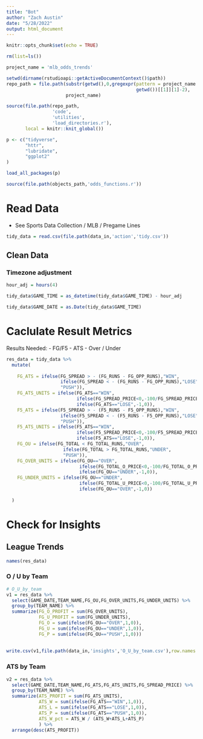 ```yaml
---
title: "Bot"
author: "Zach Austin"
date: "5/28/2022"
output: html_document
---
```


```r
knitr::opts_chunk$set(echo = TRUE)
```



```r

rm(list=ls())

```

```r


project_name = 'mlb_odds_trends'

setwd(dirname(rstudioapi::getActiveDocumentContext()$path))
repo_path = file.path(substr(getwd(),0,gregexpr(pattern = project_name ,
                                                getwd())[[1]][1]-2),
                      project_name)

source(file.path(repo_path,
                 'code',
                 'utilities',
                 'load_directories.r'),
       local = knitr::knit_global())

p <- c("tidyverse",
       "httr",
       "lubridate",
       "ggplot2"
)

load_all_packages(p)

source(file.path(objects_path,'odds_functions.r'))


```

# Read Data
- See Sports Data Collection / MLB / Pregame Lines

```r

tidy_data = read.csv(file.path(data_in,'action','tidy.csv'))

```

## Clean Data

### Timezone adjustment

```r

hour_adj = hours(4)

tidy_data$GAME_TIME = as_datetime(tidy_data$GAME_TIME) - hour_adj

tidy_data$GAME_DATE = as.Date(tidy_data$GAME_TIME)

```


# Caclulate Result Metrics

Results Needed:
- FG/F5
  - ATS
  - Over / Under

```r

res_data = tidy_data %>% 
  mutate(
    
    FG_ATS = ifelse(FG_SPREAD > - (FG_RUNS - FG_OPP_RUNS),"WIN",
                    ifelse(FG_SPREAD < - (FG_RUNS - FG_OPP_RUNS),"LOSE",
                    "PUSH")),
    FG_ATS_UNITS = ifelse(FG_ATS=="WIN",
                          ifelse(FG_SPREAD_PRICE<0,-100/FG_SPREAD_PRICE,FG_SPREAD_PRICE/100),
                          ifelse(FG_ATS=="LOSE",-1,0)),
    F5_ATS = ifelse(F5_SPREAD > - (F5_RUNS - F5_OPP_RUNS),"WIN",
                    ifelse(F5_SPREAD < - (F5_RUNS - F5_OPP_RUNS),"LOSE",
                    "PUSH")),
    F5_ATS_UNITS = ifelse(F5_ATS=="WIN",
                          ifelse(F5_SPREAD_PRICE<0,-100/F5_SPREAD_PRICE,F5_SPREAD_PRICE/100),
                          ifelse(F5_ATS=="LOSE",-1,0)),
    FG_OU = ifelse(FG_TOTAL < FG_TOTAL_RUNS,"OVER",
                     ifelse(FG_TOTAL > FG_TOTAL_RUNS,"UNDER",
                     "PUSH")),
    FG_OVER_UNITS = ifelse(FG_OU=="OVER",
                           ifelse(FG_TOTAL_O_PRICE<0,-100/FG_TOTAL_O_PRICE,FG_TOTAL_O_PRICE/100),
                           ifelse(FG_OU=="UNDER",-1,0)),
    FG_UNDER_UNITS = ifelse(FG_OU=="UNDER",
                           ifelse(FG_TOTAL_U_PRICE<0,-100/FG_TOTAL_U_PRICE,FG_TOTAL_U_PRICE/100),
                           ifelse(FG_OU=="OVER",-1,0))
    
  )

```


# Check for Insights

## League Trends

```r

names(res_data)

```

### O / U by Team

```r

# O_U_by_team
v1 = res_data %>% 
  select(GAME_DATE,TEAM_NAME,FG_OU,FG_OVER_UNITS,FG_UNDER_UNITS) %>% 
  group_by(TEAM_NAME) %>% 
  summarize(FG_O_PROFIT = sum(FG_OVER_UNITS),
            FG_U_PROFIT = sum(FG_UNDER_UNITS),
            FG_O = sum(ifelse(FG_OU=="OVER",1,0)),
            FG_U = sum(ifelse(FG_OU=="UNDER",1,0)),
            FG_P = sum(ifelse(FG_OU=="PUSH",1,0)))
  
  
write.csv(v1,file.path(data_in,'insights','O_U_by_team.csv'),row.names = F)

```

### ATS by Team

```r

v2 = res_data %>% 
  select(GAME_DATE,TEAM_NAME,FG_ATS,FG_ATS_UNITS,FG_SPREAD_PRICE) %>% 
  group_by(TEAM_NAME) %>% 
  summarize(ATS_PROFIT = sum(FG_ATS_UNITS),
            ATS_W = sum(ifelse(FG_ATS=="WIN",1,0)),
            ATS_L = sum(ifelse(FG_ATS=="LOSE",1,0)),
            ATS_P = sum(ifelse(FG_ATS=="PUSH",1,0)),
            ATS_W_pct = ATS_W / (ATS_W+ATS_L+ATS_P)
            ) %>% 
  arrange(desc(ATS_PROFIT))

```







